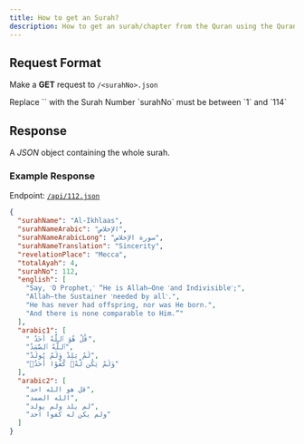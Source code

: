 ---
title: How to get an Surah?
description: How to get an surah/chapter from the Quran using the Quran API.
---



## Request Format

Make a **GET** request to `/<surahNo>.json`

<Callout type="info">
  Replace `<surahNo>` with the Surah Number
</Callout>

<Callout type="warning">
  `surahNo` must be between `1` and `114`
</Callout>

## Response

A *_JSON_* object containing the whole surah.

### Example Response

Endpoint: [`/api/112.json`](https://quranapi.pages.dev/api/112.json)

```json copy
{
  "surahName": "Al-Ikhlaas",
  "surahNameArabic": "الإخلاص",
  "surahNameArabicLong": "سورة الإخلاص",
  "surahNameTranslation": "Sincerity",
  "revelationPlace": "Mecca",
  "totalAyah": 4,
  "surahNo": 112,
  "english": [
    "Say, ˹O Prophet,˺ “He is Allah—One ˹and Indivisible˺;",
    "Allah—the Sustainer ˹needed by all˺.",
    "He has never had offspring, nor was He born.",
    "And there is none comparable to Him.”"
  ],
  "arabic1": [
    " قُلْ هُوَ ٱللَّهُ أَحَدٌ",
    "ٱللَّهُ ٱلصَّمَدُ",
    "لَمْ يَلِدْ وَلَمْ يُولَدْ",
    "وَلَمْ يَكُن لَّهُۥ كُفُوًا أَحَدٌۢ"
  ],
  "arabic2": [
    "قل هو الله احد",
    "الله الصمد",
    "لم يلد ولم يولد",
    "ولم يكن له كفوا احد"
  ]
}
```
